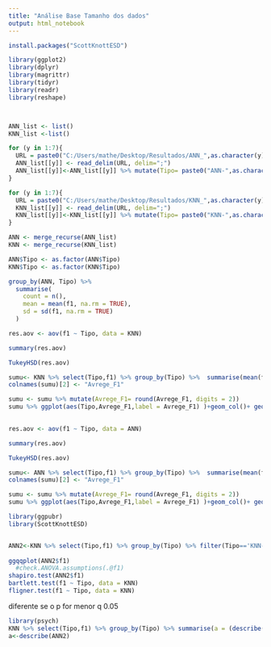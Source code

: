 ```yaml
---
title: "Análise Base Tamanho dos dados"
output: html_notebook
---
```




```r
install.packages("ScottKnottESD")

```


```r

library(ggplot2)
library(dplyr)
library(magrittr)
library(tidyr)
library(readr)
library(reshape)




```




```r

ANN_list <- list()
KNN_list <-list()

for (y in 1:7){
  URL = paste0("C:/Users/mathe/Desktop/Resultados/ANN_",as.character(y),".csv")
  ANN_list[[y]] <- read_delim(URL, delim=";")
  ANN_list[[y]]<-ANN_list[[y]] %>% mutate(Tipo= paste0("ANN-",as.character(y)))
}

for (y in 1:7){
  URL = paste0("C:/Users/mathe/Desktop/Resultados/KNN_",as.character(y),".csv")
  KNN_list[[y]] <- read_delim(URL, delim=";")
  KNN_list[[y]]<-KNN_list[[y]] %>% mutate(Tipo= paste0("KNN-",as.character(y)))
}

ANN <- merge_recurse(ANN_list)
KNN <- merge_recurse(KNN_list)


```


```r

ANN$Tipo <- as.factor(ANN$Tipo)
KNN$Tipo <- as.factor(KNN$Tipo)

group_by(ANN, Tipo) %>%
  summarise(
    count = n(),
    mean = mean(f1, na.rm = TRUE),
    sd = sd(f1, na.rm = TRUE)
  )

```


```r


res.aov <- aov(f1 ~ Tipo, data = KNN)

summary(res.aov)

TukeyHSD(res.aov)
```

```r

sumu<- KNN %>% select(Tipo,f1) %>% group_by(Tipo) %>%  summarise(mean(f1))
colnames(sumu)[2] <- "Avrege_F1"

sumu <- sumu %>% mutate(Avrege_F1= round(Avrege_F1, digits = 2))
sumu %>% ggplot(aes(Tipo,Avrege_F1,label = Avrege_F1) )+geom_col()+ geom_text(size = 3, position = position_stack(vjust = 0.9))
    

```
```r
res.aov <- aov(f1 ~ Tipo, data = ANN)

summary(res.aov)

TukeyHSD(res.aov)

sumu<- ANN %>% select(Tipo,f1) %>% group_by(Tipo) %>%  summarise(mean(f1))
colnames(sumu)[2] <- "Avrege_F1"

sumu <- sumu %>% mutate(Avrege_F1= round(Avrege_F1, digits = 2))
sumu %>% ggplot(aes(Tipo,Avrege_F1,label = Avrege_F1) )+geom_col()+ geom_text(size = 3, position = position_stack(vjust = 0.9))

library(ggpubr)
library(ScottKnottESD)


ANN2<-KNN %>% select(Tipo,f1) %>% group_by(Tipo) %>% filter(Tipo=='KNN-2') 
  
ggqqplot(ANN2$f1)
  #check.ANOVA.assumptions(.@f1)
shapiro.test(ANN2$f1)
bartlett.test(f1 ~ Tipo, data = KNN)
fligner.test(f1 ~ Tipo, data = KNN)

```

diferente se o p for menor q 0.05
```r
library(psych)
KNN %>% select(Tipo,f1) %>% group_by(Tipo) %>% summarise(a = (describe(f1)$sd)^2)
a<-describe(ANN2)

```

